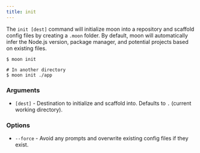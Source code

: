 ```yaml
---
title: init
---
```


The `init [dest]` command will initialize moon into a repository and scaffold config files by
creating a `.moon` folder. By default, moon will automatically infer the Node.js version, package
manager, and potential projects based on existing files.

```shell
$ moon init

# In another directory
$ moon init ./app
```

### Arguments

- `[dest]` - Destination to initialize and scaffold into. Defaults to `.` (current working
  directory).

### Options

- `--force` - Avoid any prompts and overwrite existing config files if they exist.
